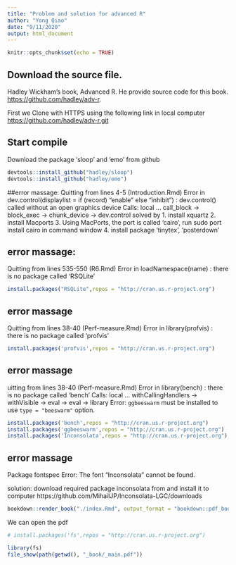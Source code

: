 ```yaml
---
title: "Problem and solution for advanced R"
author: "Yong Qiao"
date: "9/11/2020"
output: html_document
---
```


```r
knitr::opts_chunk$set(echo = TRUE)
```

## Download the source file. 

Hadley Wickham's book, Advanced R. He provide source code for this book. <https://github.com/hadley/adv-r>.

First we Clone with HTTPS using the following link in local computer <https://github.com/hadley/adv-r.git>

## Start compile

Download the package 'sloop' and 'emo' from github
```r
devtools::install_github("hadley/sloop")
devtools::install_github("hadley/emo")
```

##error massage:
Quitting from lines 4-5 (Introduction.Rmd) Error in dev.control(displaylist = if (record) "enable" else "inhibit") : dev.control() called without an open graphics device Calls: local ... call_block -> block_exec -> chunk_device -> dev.control
solved by 
1. install xquartz
2. install Macports
3. Using MacPorts, the port is called 'cairo', run  sudo port install cairo in command window
4. install package 'tinytex', 'posterdown'

## error massage:
Quitting from lines 535-550 (R6.Rmd) 
Error in loadNamespace(name) : there is no package called 'RSQLite'
```r
install.packages("RSQLite",repos = "http://cran.us.r-project.org")
```

## error massage
Quitting from lines 38-40 (Perf-measure.Rmd) 
Error in library(profvis) : there is no package called 'profvis'

```r
install.packages('profvis',repos = "http://cran.us.r-project.org")
```

## error massage
uitting from lines 38-40 (Perf-measure.Rmd) 
Error in library(bench) : there is no package called 'bench'
Calls: local ... withCallingHandlers -> withVisible -> eval -> eval -> library
Error: `ggbeeswarm` must be installed to use `type = "beeswarm"` option.


```r
install.packages('bench',repos = "http://cran.us.r-project.org")
install.packages('ggbeeswarm',repos = "http://cran.us.r-project.org")
install.packages('Inconsolata',repos = "http://cran.us.r-project.org")

```
## error massage
Package fontspec Error: The font "Inconsolata" cannot be found.

solution: download required package  inconsolata from and install it to computer https://github.com/MihailJP/Inconsolata-LGC/downloads

```r
bookdown::render_book("./index.Rmd", output_format = "bookdown::pdf_book")
```
We can open the pdf
```r
# install.packages('fs',repos = "http://cran.us.r-project.org")

library(fs)
file_show(path(getwd(), "_book/_main.pdf"))
```

